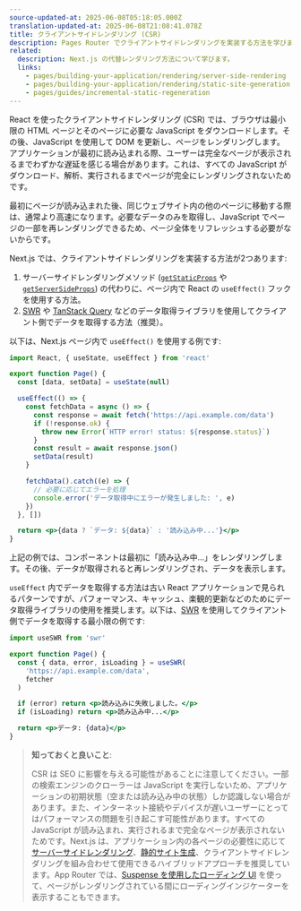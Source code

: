 ```yaml
---
source-updated-at: 2025-06-08T05:18:05.000Z
translation-updated-at: 2025-06-08T21:08:41.078Z
title: クライアントサイドレンダリング (CSR)
description: Pages Router でクライアントサイドレンダリングを実装する方法を学びます。
related:
  description: Next.js の代替レンダリング方法について学びます。
  links:
    - pages/building-your-application/rendering/server-side-rendering
    - pages/building-your-application/rendering/static-site-generation
    - pages/guides/incremental-static-regeneration
---
```


React を使ったクライアントサイドレンダリング (CSR) では、ブラウザは最小限の HTML ページとそのページに必要な JavaScript をダウンロードします。その後、JavaScript を使用して DOM を更新し、ページをレンダリングします。アプリケーションが最初に読み込まれる際、ユーザーは完全なページが表示されるまでわずかな遅延を感じる場合があります。これは、すべての JavaScript がダウンロード、解析、実行されるまでページが完全にレンダリングされないためです。

最初にページが読み込まれた後、同じウェブサイト内の他のページに移動する際は、通常より高速になります。必要なデータのみを取得し、JavaScript でページの一部を再レンダリングできるため、ページ全体をリフレッシュする必要がないからです。

Next.js では、クライアントサイドレンダリングを実装する方法が2つあります:

1. サーバーサイドレンダリングメソッド ([`getStaticProps`](/docs/pages/building-your-application/data-fetching/get-static-props) や [`getServerSideProps`](/docs/pages/building-your-application/data-fetching/get-server-side-props)) の代わりに、ページ内で React の `useEffect()` フックを使用する方法。
2. [SWR](https://swr.vercel.app/) や [TanStack Query](https://tanstack.com/query/latest/) などのデータ取得ライブラリを使用してクライアント側でデータを取得する方法（推奨）。

以下は、Next.js ページ内で `useEffect()` を使用する例です:

```jsx filename="pages/index.js"
import React, { useState, useEffect } from 'react'

export function Page() {
  const [data, setData] = useState(null)

  useEffect(() => {
    const fetchData = async () => {
      const response = await fetch('https://api.example.com/data')
      if (!response.ok) {
        throw new Error(`HTTP error! status: ${response.status}`)
      }
      const result = await response.json()
      setData(result)
    }

    fetchData().catch((e) => {
      // 必要に応じてエラーを処理
      console.error('データ取得中にエラーが発生しました: ', e)
    })
  }, [])

  return <p>{data ? `データ: ${data}` : '読み込み中...'}</p>
}
```

上記の例では、コンポーネントは最初に「読み込み中...」をレンダリングします。その後、データが取得されると再レンダリングされ、データを表示します。

`useEffect` 内でデータを取得する方法は古い React アプリケーションで見られるパターンですが、パフォーマンス、キャッシュ、楽観的更新などのためにデータ取得ライブラリの使用を推奨します。以下は、[SWR](https://swr.vercel.app/) を使用してクライアント側でデータを取得する最小限の例です:

```jsx filename="pages/index.js"
import useSWR from 'swr'

export function Page() {
  const { data, error, isLoading } = useSWR(
    'https://api.example.com/data',
    fetcher
  )

  if (error) return <p>読み込みに失敗しました。</p>
  if (isLoading) return <p>読み込み中...</p>

  return <p>データ: {data}</p>
}
```

> **知っておくと良いこと**:
>
> CSR は SEO に影響を与える可能性があることに注意してください。一部の検索エンジンのクローラーは JavaScript を実行しないため、アプリケーションの初期状態（空または読み込み中の状態）しか認識しない場合があります。また、インターネット接続やデバイスが遅いユーザーにとってはパフォーマンスの問題を引き起こす可能性があります。すべての JavaScript が読み込まれ、実行されるまで完全なページが表示されないためです。Next.js は、アプリケーション内の各ページの必要性に応じて [サーバーサイドレンダリング](/docs/pages/building-your-application/rendering/server-side-rendering)、[静的サイト生成](/docs/pages/building-your-application/rendering/static-site-generation)、クライアントサイドレンダリングを組み合わせて使用できるハイブリッドアプローチを推奨しています。App Router では、[Suspense を使用したローディング UI](/docs/app/api-reference/file-conventions/loading) を使って、ページがレンダリングされている間にローディングインジケーターを表示することもできます。